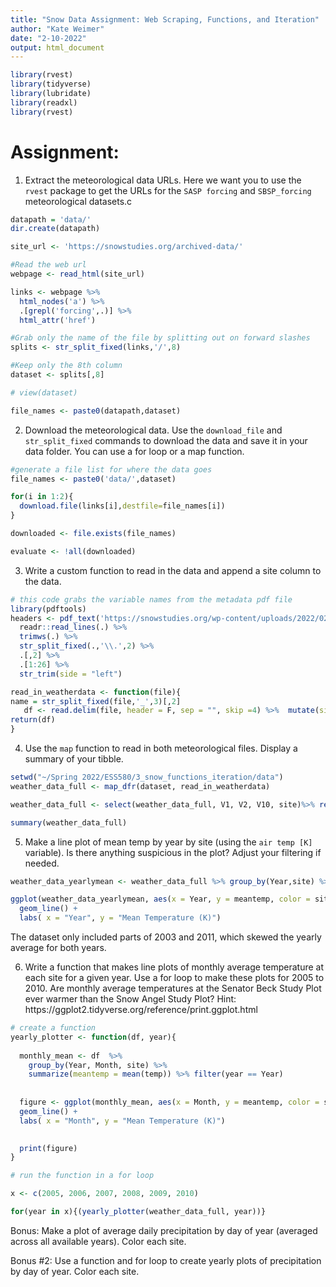 ```yaml
---
title: "Snow Data Assignment: Web Scraping, Functions, and Iteration"
author: "Kate Weimer"
date: "2-10-2022"
output: html_document
---
```


```r
library(rvest)
library(tidyverse)
library(lubridate)
library(readxl)
library(rvest)

```


# Assignment:

1. Extract the meteorological data URLs. Here we want you to use the `rvest` package to get the URLs for the `SASP forcing` and `SBSP_forcing` meteorological datasets.c

```r
datapath = 'data/'
dir.create(datapath)

```


```r
site_url <- 'https://snowstudies.org/archived-data/'

#Read the web url
webpage <- read_html(site_url)

links <- webpage %>%
  html_nodes('a') %>%
  .[grepl('forcing',.)] %>%
  html_attr('href')

#Grab only the name of the file by splitting out on forward slashes
splits <- str_split_fixed(links,'/',8)

#Keep only the 8th column
dataset <- splits[,8] 

# view(dataset)

file_names <- paste0(datapath,dataset)

```


2. Download the meteorological data. Use the `download_file` and `str_split_fixed` commands to download the data and save it in your data folder. You can use a for loop or a map function. 

```r
#generate a file list for where the data goes
file_names <- paste0('data/',dataset)

for(i in 1:2){
  download.file(links[i],destfile=file_names[i])
}

downloaded <- file.exists(file_names)

evaluate <- !all(downloaded)
```

3. Write a custom function to read in the data and append a site column to the data. 

```r

# this code grabs the variable names from the metadata pdf file
library(pdftools)
headers <- pdf_text('https://snowstudies.org/wp-content/uploads/2022/02/Serially-Complete-Metadata-text08.pdf') %>%
  readr::read_lines(.) %>%
  trimws(.) %>%
  str_split_fixed(.,'\\.',2) %>%
  .[,2] %>%
  .[1:26] %>%
  str_trim(side = "left")

```


```r
read_in_weatherdata <- function(file){
name = str_split_fixed(file,'_',3)[,2] 
   df <- read.delim(file, header = F, sep = "", skip =4) %>%  mutate(site = name)
return(df)
}

```


4. Use the `map` function to read in both meteorological files. Display a summary of your tibble.
```r
setwd("~/Spring 2022/ESS580/3_snow_functions_iteration/data")
weather_data_full <- map_dfr(dataset, read_in_weatherdata) 

weather_data_full <- select(weather_data_full, V1, V2, V10, site)%>% rename(Year = V1, Month = V2, temp = V10)

summary(weather_data_full)

```

5. Make a line plot of mean temp by year by site (using the `air temp [K]` variable). Is there anything suspicious in the plot? Adjust your filtering if needed.

```r
weather_data_yearlymean <- weather_data_full %>% group_by(Year,site) %>% filter(Year != 2003, Year != 2011) %>% summarize(meantemp = mean(temp))
```


```r
ggplot(weather_data_yearlymean, aes(x = Year, y = meantemp, color = site )) +
  geom_line() +
  labs( x = "Year", y = "Mean Temperature (K)")
```

The dataset only included parts of 2003 and 2011, which skewed the yearly average for both years. 

6. Write a function that makes line plots of monthly average temperature at each site for a given year. Use a for loop to make these plots for 2005 to 2010. Are monthly average temperatures at the Senator Beck Study Plot ever warmer than the Snow Angel Study Plot?
Hint: https://ggplot2.tidyverse.org/reference/print.ggplot.html


```r
# create a function
yearly_plotter <- function(df, year){
  
  monthly_mean <- df  %>% 
    group_by(Year, Month, site) %>% 
    summarize(meantemp = mean(temp)) %>% filter(year == Year) 
  
   
  figure <- ggplot(monthly_mean, aes(x = Month, y = meantemp, color = site )) +
  geom_line() +
  labs( x = "Month", y = "Mean Temperature (K)") 

  
  print(figure)
}
```

```r
# run the function in a for loop

x <- c(2005, 2006, 2007, 2008, 2009, 2010)

for(year in x){(yearly_plotter(weather_data_full, year))}
```


Bonus: Make a plot of average daily precipitation by day of year (averaged across all available years). Color each site. 

Bonus #2: Use a function and for loop to create yearly plots of precipitation by day of year. Color each site. 

